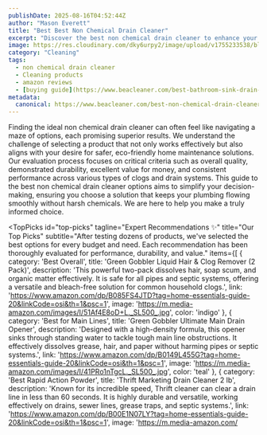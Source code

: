 ```yaml
---
publishDate: 2025-08-16T04:52:44Z
author: "Mason Everett"
title: "Best Best Non Chemical Drain Cleaner"
excerpt: "Discover the best non chemical drain cleaner to enhance your experience. Find top solutions based on thorough testing and reviews."
image: https://res.cloudinary.com/dky6urpy2/image/upload/v1755233538/blog_image_1755233538_mjhra2.webp
category: "Cleaning"
tags:
  - non chemical drain cleaner
  - Cleaning products
  - amazon reviews
  - [buying guide](https://www.beacleaner.com/best-bathroom-sink-drain-cleaner)
metadata:
  canonical: https://www.beacleaner.com/best-non-chemical-drain-cleaner
---
```



Finding the ideal non chemical drain cleaner can often feel like navigating a maze of options, each promising superior results. We understand the challenge of selecting a product that not only works effectively but also aligns with your desire for safer, eco-friendly home maintenance solutions. Our evaluation process focuses on critical criteria such as overall quality, demonstrated durability, excellent value for money, and consistent performance across various types of clogs and drain systems. This guide to the best non chemical drain cleaner options aims to simplify your decision-making, ensuring you choose a solution that keeps your plumbing flowing smoothly without harsh chemicals. We are here to help you make a truly informed choice.

<TopPicks
  id="top-picks"
  tagline="Expert Recommendations ✨"
  title="Our Top Picks"
  subtitle="After testing dozens of products, we've selected the best options for every budget and need. Each recommendation has been thoroughly evaluated for performance, durability, and value."
  items={[
    {
      category: 'Best Overall',
      title: 'Green Gobbler Liquid Hair & Clog Remover (2 Pack)',
      description: 'This powerful two-pack dissolves hair, soap scum, and organic matter effectively. It is safe for all pipes and septic systems, offering a versatile and bleach-free solution for common household clogs.',
      link: 'https://www.amazon.com/dp/B085FS4JTD?tag=home-essentials-guide-20&linkCode=osi&th=1&psc=1',
      image: 'https://m.media-amazon.com/images/I/51Af4E8oD+L._SL500_.jpg',
      color: 'indigo'
    },
    {
      category: 'Best for Main Lines',
      title: 'Green Gobbler Ultimate Main Drain Opener',
      description: 'Designed with a high-density formula, this opener sinks through standing water to tackle tough main line obstructions. It effectively dissolves grease, hair, and paper without harming pipes or septic systems.',
      link: 'https://www.amazon.com/dp/B0149L455G?tag=home-essentials-guide-20&linkCode=osi&th=1&psc=1',
      image: 'https://m.media-amazon.com/images/I/41PRo1nTgcL._SL500_.jpg',
      color: 'teal'
    },
    {
      category: 'Best Rapid Action Powder',
      title: 'Thrift Marketing Drain Cleaner 2 lb',
      description: 'Known for its incredible speed, Thrift cleaner can clear a drain line in less than 60 seconds. It is highly durable and versatile, working effectively on drains, sewer lines, grease traps, and septic systems.',
      link: 'https://www.amazon.com/dp/B00E1N07LY?tag=home-essentials-guide-20&linkCode=osi&th=1&psc=1',
      image: 'https://m.media-amazon.com/